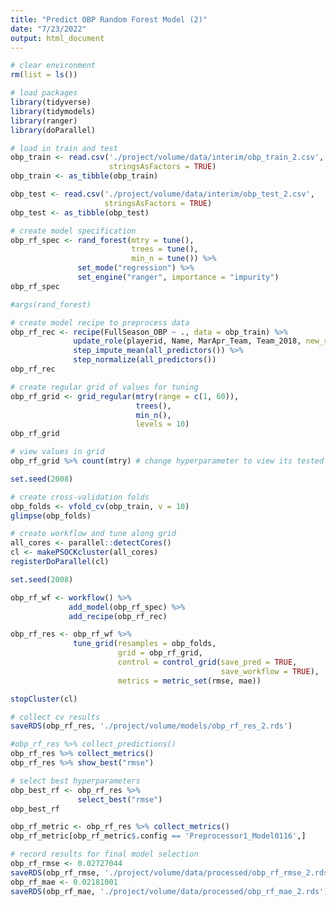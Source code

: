 ```yaml
---
title: "Predict OBP Random Forest Model (2)"
date: "7/23/2022"
output: html_document
---
```


```r
# clear environment
rm(list = ls())

# load packages
library(tidyverse)
library(tidymodels)
library(ranger)
library(doParallel)
```

```r
# load in train and test
obp_train <- read.csv('./project/volume/data/interim/obp_train_2.csv', 
                      stringsAsFactors = TRUE)
obp_train <- as_tibble(obp_train)

obp_test <- read.csv('./project/volume/data/interim/obp_test_2.csv', 
                     stringsAsFactors = TRUE)
obp_test <- as_tibble(obp_test)
```

```r
# create model specification
obp_rf_spec <- rand_forest(mtry = tune(),
                           trees = tune(),
                           min_n = tune()) %>%
               set_mode("regression") %>%
               set_engine("ranger", importance = "impurity")
obp_rf_spec

#args(rand_forest)
```

```r
# create model recipe to preprocess data
obp_rf_rec <- recipe(FullSeason_OBP ~ ., data = obp_train) %>%
              update_role(playerid, Name, MarApr_Team, Team_2018, new_role = "ID") %>%
              step_impute_mean(all_predictors()) %>%
              step_normalize(all_predictors())
obp_rf_rec
```

```r
# create regular grid of values for tuning
obp_rf_grid <- grid_regular(mtry(range = c(1, 60)),
                            trees(),
                            min_n(),
                            levels = 10)
obp_rf_grid
```

```r
# view values in grid
obp_rf_grid %>% count(mtry) # change hyperparameter to view its tested values
```

```r
set.seed(2008)

# create cross-validation folds
obp_folds <- vfold_cv(obp_train, v = 10)
glimpse(obp_folds)
```

```r
# create workflow and tune along grid
all_cores <- parallel::detectCores()
cl <- makePSOCKcluster(all_cores)
registerDoParallel(cl)

set.seed(2008)

obp_rf_wf <- workflow() %>%
             add_model(obp_rf_spec) %>%
             add_recipe(obp_rf_rec)

obp_rf_res <- obp_rf_wf %>%
              tune_grid(resamples = obp_folds,
                        grid = obp_rf_grid,
                        control = control_grid(save_pred = TRUE,
                                               save_workflow = TRUE),
                        metrics = metric_set(rmse, mae))

stopCluster(cl)
```

```r
# collect cv results
saveRDS(obp_rf_res, './project/volume/models/obp_rf_res_2.rds')

#obp_rf_res %>% collect_predictions()
obp_rf_res %>% collect_metrics()
obp_rf_res %>% show_best("rmse")
```

```r
# select best hyperparameters
obp_best_rf <- obp_rf_res %>%
               select_best("rmse")
obp_best_rf
```

```r
obp_rf_metric <- obp_rf_res %>% collect_metrics()
obp_rf_metric[obp_rf_metric$.config == 'Preprocessor1_Model0116',]
```

```r
# record results for final model selection
obp_rf_rmse <- 0.02727044
saveRDS(obp_rf_rmse, './project/volume/data/processed/obp_rf_rmse_2.rds')
obp_rf_mae <- 0.02181001
saveRDS(obp_rf_mae, './project/volume/data/processed/obp_rf_mae_2.rds')
```


